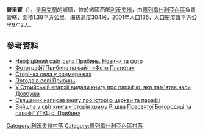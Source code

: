 {{coord|49|33|32|N|24|28|6|E|scale:100000|display=title}}

'''普里賓'''（{{lang-uk|Прибинь}}），是[[烏克蘭|烏克蘭]]的城鎮，位於該國西部[[利沃夫州|利沃夫州]]，由[[佩列梅什利亞內區|佩列梅什利亞內區]]負責管轄，面積1.39平方公里，海拔高度304米，2001年人口135，人口密度每平方公里97.12人。

==參考資料==
* [http://1ua.com.ua/c146432 Неофіційний сайт села Прибинь. Новини та фото] {{Wayback|url=http://1ua.com.ua/c146432 |date=20160324095657 }}
* [http://foto-planeta.com/ua/np/146432/pribin.html Фотографії Прибина на сайті «Фото Планета»]
* [http://vk.com/club78867849 Сторінка села у соцмережах] 
* [http://meteo.ua/ua/10626/pribyin Погода в селі Прибинь] {{Wayback|url=http://meteo.ua/ua/10626/pribyin |date=20180203065123 }}
* [https://web.archive.org/web/20160304190711/http://lvivexpres.com/news/2013/05/16/46156-stryyskiy-yeparhiyi-vydaly-knygu-parafiyu-pamyataye-chasy-dovbusha У Стрийській єпархії видали книгу про парафію, яка пам'ятає часи Довбуша]
* [http://www.newtime.lviv.ua/index.php/newtime-kultura/newtime-duhovnist/1263-svjaschennuk-knuha Священик написав книгу про історію церкви та парафії] {{Wayback|url=http://www.newtime.lviv.ua/index.php/newtime-kultura/newtime-duhovnist/1263-svjaschennuk-knuha |date=20140714220709 }}
* [http://stryi.ugcc.org.ua/index.php?option=com_content&view=article&id=1791:1791&catid=1:latest-news&Itemid=50 Вийшла у світ книга «Історія храму Різдва Пресвятої Богородиці та парафії УГКЦ с. Прибин»] {{Wayback|url=http://stryi.ugcc.org.ua/index.php?option=com_content&view=article&id=1791:1791&catid=1:latest-news&Itemid=50 |date=20140714212426 }}

[[Category:利沃夫州村落|Category:利沃夫州村落]]
[[Category:佩列梅什利亞內區村落|Category:佩列梅什利亞內區村落]]


{{Lviv-geo-stub}}